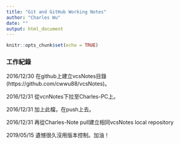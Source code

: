 ```yaml
---
title: "Git and GitHub Working Notes"
author: "Charles Wu"
date: ""
output: html_document
---
```


```r
knitr::opts_chunk$set(echo = TRUE)
```

### 工作紀錄

2016/12/30 在github上建立vcsNotes目錄(https://github.com/cwwu88/vcsNotes)。

2016/12/31 從vcnNotes下拉至Charles-PC上。

2016/12/31 加上此檔，在push上去。

2016/12/31 再從Charles-Note pull建立相同vcsNotes local repository

2019/05/15 遺憾很久沒用版本控制。加油！
